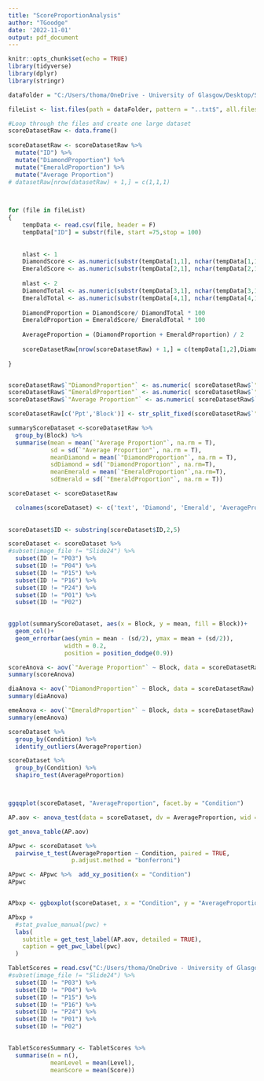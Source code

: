 ```yaml
---
title: "ScoreProportionAnalysis"
author: "TGoodge"
date: '2022-11-01'
output: pdf_document
---
```


```r
knitr::opts_chunk$set(echo = TRUE)
library(tidyverse)
library(dplyr)
library(stringr)


```


```r

dataFolder = "C:/Users/thoma/OneDrive - University of Glasgow/Desktop/Study 3/data/Score"

fileList <- list.files(path = dataFolder, pattern = "..txt$", all.files = TRUE, full.names = TRUE, recursive = TRUE) 
```

```r
#Loop through the files and create one large dataset
scoreDatasetRaw <- data.frame() 
  
scoreDatasetRaw <- scoreDatasetRaw %>% 
  mutate("ID") %>% 
  mutate("DiamondProportion") %>% 
  mutate("EmeraldProportion") %>% 
  mutate("Average Proportion")
# datasetRaw[nrow(datasetRaw) + 1,] = c(1,1,1)
  


for (file in fileList)
{
    tempData <- read.csv(file, header = F)
    tempData["ID"] = substr(file, start =75,stop = 100)
    
    
    nlast <- 1
    DiamondScore <- as.numeric(substr(tempData[1,1], nchar(tempData[1,1]) - nlast, nchar(tempData[1,1])))
    EmeraldScore <- as.numeric(substr(tempData[2,1], nchar(tempData[2,1]) - nlast, nchar(tempData[2,1])))
  
    mlast <- 2
    DiamondTotal <- as.numeric(substr(tempData[3,1], nchar(tempData[3,1]) - mlast, nchar(tempData[3,1])))
    EmeraldTotal <- as.numeric(substr(tempData[4,1], nchar(tempData[4,1]) - mlast, nchar(tempData[4,1])))
    
    DiamondProportion = DiamondScore/ DiamondTotal * 100
    EmeraldProportion = EmeraldScore/ EmeraldTotal * 100
    
    AverageProportion = (DiamondProportion + EmeraldProportion) / 2
    
    scoreDatasetRaw[nrow(scoreDatasetRaw) + 1,] = c(tempData[1,2],DiamondProportion,EmeraldProportion, AverageProportion)
  
}



```


```r

scoreDatasetRaw$`"DiamondProportion"` <- as.numeric( scoreDatasetRaw$`"DiamondProportion"`)
scoreDatasetRaw$`"EmeraldProportion"` <- as.numeric( scoreDatasetRaw$`"EmeraldProportion"`)
scoreDatasetRaw$`"Average Proportion"` <- as.numeric( scoreDatasetRaw$`"Average Proportion"`)

scoreDatasetRaw[c('Ppt','Block')] <- str_split_fixed(scoreDatasetRaw$`"ID"`, 'Gems', 4)

```

```r

summaryScoreDataset <-scoreDatasetRaw %>% 
  group_by(Block) %>% 
  summarise(mean = mean(`"Average Proportion"`, na.rm = T),
            sd = sd(`"Average Proportion"`, na.rm = T),
            meanDiamond = mean(`"DiamondProportion"`, na.rm = T),
            sdDiamond = sd(`"DiamondProportion"`, na.rm=T),
            meanEmerald = mean(`"EmeraldProportion"`,na.rm=T),
            sdEmerald = sd(`"EmeraldProportion"`, na.rm = T))
```

```r
scoreDataset <- scoreDatasetRaw 

  colnames(scoreDataset) <- c('text', 'Diamond', 'Emerald', 'AverageProportion', 'ID', 'Condition')
  
  
scoreDataset$ID <- substring(scoreDataset$ID,2,5)

scoreDataset <- scoreDataset %>%
#subset(image_file != "Slide24") %>%
  subset(ID != "P03") %>%
  subset(ID != "P04") %>%
  subset(ID != "P15") %>% 
  subset(ID != "P16") %>%
  subset(ID != "P24") %>%
  subset(ID != "P01") %>% 
  subset(ID != "P02")
  
```



```r
ggplot(summaryScoreDataset, aes(x = Block, y = mean, fill = Block))+
  geom_col()+
  geom_errorbar(aes(ymin = mean - (sd/2), ymax = mean + (sd/2)),
                width = 0.2, 
                position = position_dodge(0.9))
```



```r
scoreAnova <- aov(`"Average Proportion"` ~ Block, data = scoreDatasetRaw)
summary(scoreAnova)

diaAnova <- aov(`"DiamondProportion"` ~ Block, data = scoreDatasetRaw)
summary(diaAnova)

emeAnova <- aov(`"EmeraldProportion"` ~ Block, data = scoreDatasetRaw)
summary(emeAnova)

```
```r


scoreDataset %>% 
  group_by(Condition) %>% 
  identify_outliers(AverageProportion)

scoreDataset %>% 
  group_by(Condition) %>% 
  shapiro_test(AverageProportion)



ggqqplot(scoreDataset, "AverageProportion", facet.by = "Condition")
```

```r


AP.aov <- anova_test(data = scoreDataset, dv = AverageProportion, wid = ID, within = Condition)

get_anova_table(AP.aov)

APpwc <- scoreDataset %>% 
  pairwise_t_test(AverageProportion ~ Condition, paired = TRUE,
                  p.adjust.method = "bonferroni")

APpwc <- APpwc %>%  add_xy_position(x = "Condition")
APpwc


APbxp <- ggboxplot(scoreDataset, x = "Condition", y = "AverageProportion", add = "point")

APbxp + 
  #stat_pvalue_manual(pwc) +
  labs(
    subtitle = get_test_label(AP.aov, detailed = TRUE),
    caption = get_pwc_label(pwc)
  )


```
```r
TabletScores = read.csv("C:/Users/thoma/OneDrive - University of Glasgow/Desktop/Study 3/data/Score/TabletScore.csv") %>% 
#subset(image_file != "Slide24") %>%
  subset(ID != "P03") %>%
  subset(ID != "P04") %>%
  subset(ID != "P15") %>% 
  subset(ID != "P16") %>%
  subset(ID != "P24") %>%
  subset(ID != "P01") %>% 
  subset(ID != "P02")
  
```



```r
TabletScoresSummary <- TabletScores %>% 
  summarise(n = n(),
            meanLevel = mean(Level),
            meanScore = mean(Score))
```

